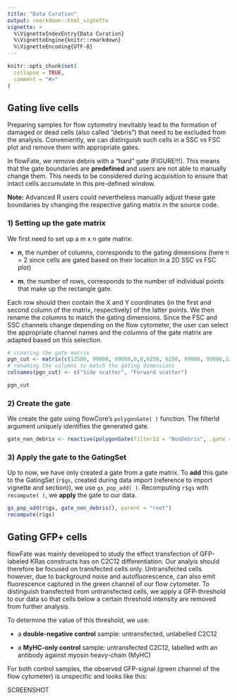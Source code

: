 ```yaml
---
title: "Data Curation"
output: rmarkdown::html_vignette
vignette: >
  %\VignetteIndexEntry{Data Curation}
  %\VignetteEngine{knitr::rmarkdown}
  %\VignetteEncoding{UTF-8}
---
```


```r
knitr::opts_chunk$set(
  collapse = TRUE,
  comment = "#>"
)
```

## Gating live cells
Preparing samples for flow cytometry inevitably lead to the formation of damaged or dead cells (also called "debris") that need to be excluded from the analysis. Conveniently, we can distinguish such cells in a SSC vs FSC plot and remove them with appropriate gates.

In flowFate, we remove debris with a "hard" gate (FIGURE!!!). This means that the gate boundaries are **predefined** and users are not able to manually change them. This needs to be considered during acquisition to ensure that intact cells accumulate in this pre-defined window. 

**Note:** Advanced R users could nevertheless manually adjust these gate boundaries by changing the respective gating matrix in the source code.

### 1) Setting up the gate matrix
We first need to set up a m x n gate matrix:

* **n**, the number of columns, corresponds to the gating dimensions (here n = 2 since cells are gated based on their location in a 2D SSC vs FSC plot)

* **m**, the number of rows, corresponds to the number of individual points that make up the rectangle gate. 

Each row should then contain the X and Y coordinates (in the first and second column of the matrix, respectively) of the latter points. We then rename the columns to match the gating dimensions. Since the FSC and SSC channels change depending on the flow cytometer, the user can select the appropriate channel names and the columns of the gate matrix are adapted based on this selection.

```r
# creating the gate matrix
pgn_cut <- matrix(c(12500, 99000, 99000,0,0,6250, 6250, 99000, 99000,12500), ncol = 2, nrow = 5)
# renaming the columns to match the gating dimensions
colnames(pgn_cut) <- c("Side scatter", "Forward scatter")
```

```r
pgn_cut
```

### 2) Create the gate
We create the gate using flowCore's `polygonGate( )` function. The filterId argument uniquely identifies the generated gate. 

```r
gate_non_debris <- reactive(polygonGate(filterId = "NonDebris", .gate = pgn_cut))
```

### 3) Apply the gate to the GatingSet
Up to now, we have only created a gate from a gate matrix. To **add** this gate to the GatingSet (`r$gs`, created during data import (reference to import vignette and section)), we use `gs_pop_add( )`. Recomputing `r$gs` with `recompute( )`, we **apply** the gate to our data.

```r
gs_pop_add(r$gs, gate_non_debris(), parent = "root")
recompute(r$gs)
```

## Gating GFP+ cells
flowFate was mainly developed to study the effect transfection of GFP-labeled KRas constructs has on C2C12 differentiation. Our analyis should therefore be focused on transfected cells only. Untransfected cells however, due to background noise and autofluorescence, can also emit fluorescence captured in the green channel of our flow cytometer. To distinguish transfected from untransfected cells, we apply a GFP-threshold to our data so that cells below a certain threshold intensity are removed from further analysis.

To determine the value of this threshold, we use:

* a **double-negative control** sample: untransfected, unlabelled C2C12

* a **MyHC-only control** sample: untransfected C2C12, labelled with an antibody against myosin heavy-chain (MyHC)

For both control samples, the observed GFP-signal (green channel of the flow cytometer) is unspecific and looks like this:

SCREENSHOT


